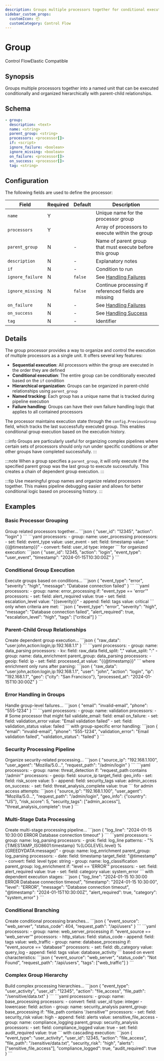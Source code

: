 ```yaml
---
description: Groups multiple processors together for conditional execution and organization
sidebar_custom_props: 
  customIcon: 📦
  customCategory: Control Flow
---
```


# Group

<span className="theme-doc-version-badge badge badge--primary">Control Flow</span><span className="theme-doc-version-badge badge badge--secondary">Elastic Compatible</span>

## Synopsis

Groups multiple processors together into a named unit that can be executed conditionally and organized hierarchically with parent-child relationships.

## Schema

```yaml {3,5}
- group:
  description: <text>
  name: <string>
  parent_group: <string>
  processors: <processor[]>
  if: <script>
  ignore_failure: <boolean>
  ignore_missing: <boolean>
  on_failure: <processor[]>
  on_success: <processor[]>
  tag: <string>
```

## Configuration

The following fields are used to define the processor:

|Field|Required|Default|Description|
|---|---|---|---|
|`name`|Y||Unique name for the processor group|
|`processors`|Y||Array of processors to execute within the group|
|`parent_group`|N|-|Name of parent group that must execute before this group|
|`description`|N|-|Explanatory notes|
|`if`|N|-|Condition to run|
|`ignore_failure`|N|`false`|See [Handling Failures](../handling-failures.mdx)|
|`ignore_missing`|N|`false`|Continue processing if referenced fields are missing|
|`on_failure`|N|-|See [Handling Failures](../handling-failures.mdx)|
|`on_success`|N|-|See [Handling Success](../handling-success.mdx)|
|`tag`|N|-|Identifier|

## Details

The group processor provides a way to organize and control the execution of multiple processors as a single unit. It offers several key features:

- **Sequential execution**: All processors within the group are executed in the order they are defined
- **Conditional execution**: The entire group can be conditionally executed based on the `if` condition
- **Hierarchical organization**: Groups can be organized in parent-child relationships using `parent_group`
- **Named tracking**: Each group has a unique name that is tracked during pipeline execution
- **Failure handling**: Groups can have their own failure handling logic that applies to all contained processors

The processor maintains execution state through the `config.PreviousGroup` field, which tracks the last successfully executed group. This enables conditional group execution based on the execution history.

:::info
Groups are particularly useful for organizing complex pipelines where certain sets of processors should only run under specific conditions or after other groups have completed successfully.
:::

:::note
When a group specifies a `parent_group`, it will only execute if the specified parent group was the last group to execute successfully. This creates a chain of dependent group execution.
:::

:::tip
Use meaningful group names and organize related processors together. This makes pipeline debugging easier and allows for better conditional logic based on processing history.
:::

## Examples

### Basic Processor Grouping

<ExampleGrid>
  <CommentCol>
    Group related processors together...
  </CommentCol>
  <CodeCol>
    ```json
    {
      "user_id": "12345",
      "action": "login"
    }
    ```
    ```yaml
    processors:
      - group:
        name: user_processing
        processors:
          - set:
            field: event_type
            value: user_event
          - set:
            field: timestamp
            value: "{{@timestamp}}"
          - convert:
            field: user_id
            type: integer
    ```
  </CodeCol>
  <CommentCol>
    for organized execution:
  </CommentCol>
  <CodeCol>
    ```json
    {
      "user_id": 12345,
      "action": "login",
      "event_type": "user_event",
      "timestamp": "2024-01-15T10:30:00Z"
    }
    ```
  </CodeCol>
</ExampleGrid>

### Conditional Group Execution

<ExampleGrid>
  <CommentCol>
    Execute groups based on conditions...
  </CommentCol>
  <CodeCol>
    ```json
    {
      "event_type": "error",
      "severity": "high",
      "message": "Database connection failed"
    }
    ```
    ```yaml
    processors:
      - group:
        name: error_processing
        if: "event_type == 'error'"
        processors:
          - set:
            field: alert_required
            value: true
          - set:
            field: escalation_level
            value: "{{severity}}"
          - append:
            field: tags
            value: critical
    ```
  </CodeCol>
  <CommentCol>
    only when criteria are met:
  </CommentCol>
  <CodeCol>
    ```json
    {
      "event_type": "error",
      "severity": "high",
      "message": "Database connection failed",
      "alert_required": true,
      "escalation_level": "high",
      "tags": ["critical"]
    }
    ```
  </CodeCol>
</ExampleGrid>

### Parent-Child Group Relationships

<ExampleGrid>
  <CommentCol>
    Create dependent group execution...
  </CommentCol>
  <CodeCol>
    ```json
    {
      "raw_data": "user:john,action:login,ip:192.168.1.1"
    }
    ```
    ```yaml
    processors:
      - group:
        name: data_parsing
        processors:
          - kv:
            field: raw_data
            field_split: ","
            value_split: ":"
      - group:
        name: data_enrichment
        parent_group: data_parsing
        processors:
          - geoip:
            field: ip
          - set:
            field: processed_at
            value: "{{@timestamp}}"
    ```
  </CodeCol>
  <CommentCol>
    where enrichment only runs after parsing:
  </CommentCol>
  <CodeCol>
    ```json
    {
      "raw_data": "user:john,action:login,ip:192.168.1.1",
      "user": "john",
      "action": "login",
      "ip": "192.168.1.1",
      "geo": {"city": "San Francisco"},
      "processed_at": "2024-01-15T10:30:00Z"
    }
    ```
  </CodeCol>
</ExampleGrid>

### Error Handling in Groups

<ExampleGrid>
  <CommentCol>
    Handle group-level failures...
  </CommentCol>
  <CodeCol>
    ```json
    {
      "email": "invalid-email",
      "phone": "555-1234"
    }
    ```
    ```yaml
    processors:
      - group:
        name: validation
        processors:
          - # Some processor that might fail
            validate_email:
            field: email
        on_failure:
          - set:
            field: validation_error
            value: "Email validation failed"
          - set:
            field: validation_status
            value: failed
    ```
  </CodeCol>
  <CommentCol>
    with group-specific error handling:
  </CommentCol>
  <CodeCol>
    ```json
    {
      "email": "invalid-email",
      "phone": "555-1234",
      "validation_error": "Email validation failed",
      "validation_status": "failed"
    }
    ```
  </CodeCol>
</ExampleGrid>

### Security Processing Pipeline

<ExampleGrid>
  <CommentCol>
    Organize security-related processing...
  </CommentCol>
  <CodeCol>
    ```json
    {
      "source_ip": "192.168.1.100",
      "user_agent": "Mozilla/5.0...",
      "request_path": "/admin/login"
    }
    ```
    ```yaml
    processors:
      - group:
        name: threat_detection
        if: "request_path contains '/admin'"
        processors:
          - geoip:
            field: source_ip
            target_field: geo_info
          - set:
            field: risk_score
            value: 5
          - append:
            field: security_tags
            value: admin_access
        on_success:
          - set:
            field: threat_analysis_complete
            value: true
    ```
  </CodeCol>
  <CommentCol>
    for admin access attempts:
  </CommentCol>
  <CodeCol>
    ```json
    {
      "source_ip": "192.168.1.100",
      "user_agent": "Mozilla/5.0...",
      "request_path": "/admin/login",
      "geo_info": {"country": "US"},
      "risk_score": 5,
      "security_tags": ["admin_access"],
      "threat_analysis_complete": true
    }
    ```
  </CodeCol>
</ExampleGrid>

### Multi-Stage Data Processing

<ExampleGrid>
  <CommentCol>
    Create multi-stage processing pipeline...
  </CommentCol>
  <CodeCol>
    ```json
    {
      "log_line": "2024-01-15 10:30:00 ERROR Database connection timeout"
    }
    ```
    ```yaml
    processors:
      - group:
        name: log_parsing
        processors:
          - grok:
            field: log_line
            patterns:
              - "%{TIMESTAMP_ISO8601:timestamp} %{LOGLEVEL:level} %{GREEDYDATA:message}"
      - group:
        name: log_enrichment
        parent_group: log_parsing
        processors:
          - date:
            field: timestamp
            target_field: "@timestamp"
          - convert:
            field: level
            type: string
      - group:
        name: log_classification
        parent_group: log_enrichment
        if: "level == 'ERROR'"
        processors:
          - set:
            field: alert_required
            value: true
          - set:
            field: category
            value: system_error
    ```
  </CodeCol>
  <CommentCol>
    with dependent execution stages:
  </CommentCol>
  <CodeCol>
    ```json
    {
      "log_line": "2024-01-15 10:30:00 ERROR Database connection timeout",
      "timestamp": "2024-01-15 10:30:00",
      "level": "ERROR",
      "message": "Database connection timeout",
      "@timestamp": "2024-01-15T10:30:00Z",
      "alert_required": true,
      "category": "system_error"
    }
    ```
  </CodeCol>
</ExampleGrid>

### Conditional Branching

<ExampleGrid>
  <CommentCol>
    Create conditional processing branches...
  </CommentCol>
  <CodeCol>
    ```json
    {
      "event_source": "web_server",
      "status_code": 404,
      "request_path": "/api/users"
    }
    ```
    ```yaml
    processors:
      - group:
        name: web_server_processing
        if: "event_source == 'web_server'"
        processors:
          - http_status:
            field: status_code
          - append:
            field: tags
            value: web_traffic
      - group:
        name: database_processing
        if: "event_source == 'database'"
        processors:
          - set:
            field: db_category
            value: query_log
          - append:
            field: tags
            value: database_activity
    ```
  </CodeCol>
  <CommentCol>
    based on event characteristics:
  </CommentCol>
  <CodeCol>
    ```json
    {
      "event_source": "web_server",
      "status_code": "Not Found",
      "request_path": "/api/users",
      "tags": ["web_traffic"]
    }
    ```
  </CodeCol>
</ExampleGrid>

### Complex Group Hierarchy

<ExampleGrid>
  <CommentCol>
    Build complex processing hierarchies...
  </CommentCol>
  <CodeCol>
    ```json
    {
      "event_type": "user_activity",
      "user_id": "12345",
      "action": "file_access",
      "file_path": "/sensitive/data.txt"
    }
    ```
    ```yaml
    processors:
      - group:
        name: base_processing
        processors:
          - convert:
            field: user_id
            type: integer
          - lowercase:
            field: action
      - group:
        name: security_analysis
        parent_group: base_processing
        if: "file_path contains '/sensitive'"
        processors:
          - set:
            field: security_risk
            value: high
          - append:
            field: alerts
            value: sensitive_file_access
      - group:
        name: compliance_logging
        parent_group: security_analysis
        processors:
          - set:
            field: compliance_logged
            value: true
          - set:
            field: audit_required
            value: true
    ```
  </CodeCol>
  <CommentCol>
    with cascading execution:
  </CommentCol>
  <CodeCol>
    ```json
    {
      "event_type": "user_activity",
      "user_id": 12345,
      "action": "file_access",
      "file_path": "/sensitive/data.txt",
      "security_risk": "high",
      "alerts": ["sensitive_file_access"],
      "compliance_logged": true,
      "audit_required": true
    }
    ```
  </CodeCol>
</ExampleGrid>
